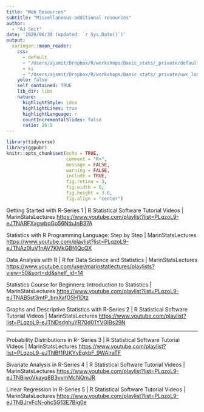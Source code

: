 ```yaml
---
title: "Web Resources"
subtitle: "Miscellaneous additional resources"  
author: 
  - "AJ Smit"
date: '2020/06/30 (updated: `r Sys.Date()`)'
output:
  xaringan::moon_reader:
    css:
      - default
      - "/Users/ajsmit/Dropbox/R/workshops/Basic_stats/_private/default-fonts.css"
      - ki
      - "/Users/ajsmit/Dropbox/R/workshops/Basic_stats/_private/uwc_logo.css"
    yolo: false
    self_contained: TRUE  
    lib_dir: libs
    nature:
      highlightStyle: idea
      highlightLines: true
      highlightLanguage: r
      countIncrementalSlides: false
      ratio: 16:9
---
```


```r
library(tidyverse)
library(ggpubr)
knitr::opts_chunk$set(echo = TRUE,
                      comment = "R>",
                      message = FALSE,
                      warning = FALSE,
                      include = TRUE,
                      fig.retina = 3,
                      fig.width = 6,
                      fig.height = 3.6,
                      fig.align = "center")
```

Getting Started with R-Series 1 | R Statistical Software Tutorial Videos | MarinStatsLectures
<https://www.youtube.com/playlist?list=PLqzoL9-eJTNARFXxgwbqGo56NtbJnB37A>

Statistics with R Programming Language: Step by Step | MarinStatsLectures
<https://www.youtube.com/playlist?list=PLqzoL9-eJTNAz0IuV1nAV7KMkGBf4QcQX>

Data Analysis with R | R for Data Science and Statistics | MarinStatsLectures
<https://www.youtube.com/user/marinstatlectures/playlists?view=50&sort=dd&shelf_id=14>

Statistics Course for Beginners: Introduction to Statistics | MarinStatsLectures
<https://www.youtube.com/playlist?list=PLqzoL9-eJTNAB5st3mtP_bmXafGSH1Dtz>

Graphs and Descriptive Statistics with R-Series 2 | R Statistical Software Tutorial Videos | MarinStatsLectures
<https://www.youtube.com/playlist?list=PLqzoL9-eJTNDsdghuYR70d01YVGIBs29N>

---
Probability Distributions in R- Series 3 | R Statistical Software Tutorial Videos | MarinStatsLectures
<https://www.youtube.com/playlist?list=PLqzoL9-eJTNBf1PJKYyEgkbF_9WAlraTF>

Bivariate Analysis in R-Series 4 | R Statistical Software Tutorial Videos | MarinStatsLectures
<https://www.youtube.com/playlist?list=PLqzoL9-eJTNBjwoVkayq8B3vvmMcNQmJR>

Linear Regression in R-Series 5 | R Statistical Software Tutorial Videos | MarinStatsLectures
<https://www.youtube.com/playlist?list=PLqzoL9-eJTNBJrvFcN-ohc5G13E7Big0e>
